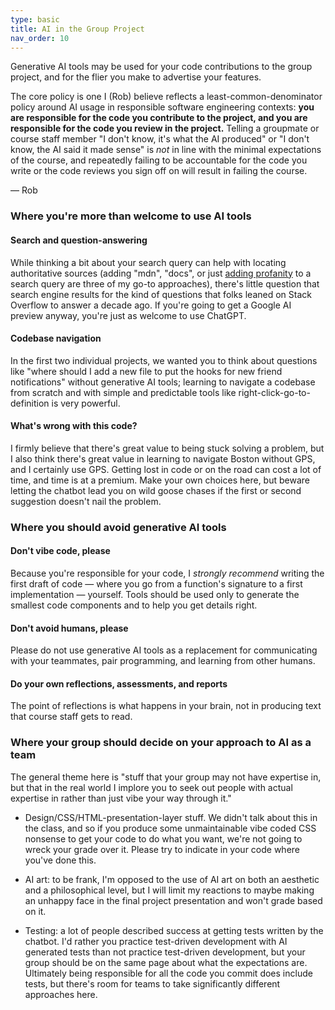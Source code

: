 ```yaml
---
type: basic
title: AI in the Group Project 
nav_order: 10
---
```


Generative AI tools may be used for your code contributions to the group project, and for the flier you make to advertise your features.

The core policy is one I (Rob) believe reflects a least-common-denominator policy around AI usage in responsible software engineering contexts: **you are responsible for the code you contribute to the project, and you are responsible for the code you review in the project.** Telling a groupmate or course staff member "I don't know, it's what the AI produced" or "I don't know, the AI said it made sense" is *not* in line with the minimal expectations of the course, and repeatedly failing to be accountable for the code you write or the code reviews you sign off on will result in failing the course.

 — Rob

### Where you're more than welcome to use AI tools

#### Search and question-answering

While thinking a bit about your search query can help with locating authoritative sources (adding "mdn", "docs", or just [adding profanity](https://thepost.ph/money/technology/how-to-disable-google-ai-overviews-easily/) to a search query are three of my go-to approaches), there's little question that search engine results for the kind of questions that folks leaned on Stack Overflow to answer a decade ago. If you're going to get a Google AI preview anyway, you're just as welcome to use ChatGPT.

#### Codebase navigation

In the first two individual projects, we wanted you to think about questions like "where should I add a new file to put the hooks for new friend notifications" without generative AI tools; learning to navigate a codebase from scratch and with simple and predictable tools like right-click-go-to-definition is very powerful.

#### What's wrong with this code?

I firmly believe that there's great value to being stuck solving a problem, but I also think there's great value in learning to navigate Boston without GPS, and I certainly use GPS. Getting lost in code or on the road can cost a lot of time, and time is at a premium. Make your own choices here, but beware letting the chatbot lead you on wild goose chases if the first or second suggestion doesn't nail the problem.

### Where you should avoid generative AI tools

#### Don't vibe code, please

Because you're responsible for your code, I _strongly recommend_ writing the first draft of code — where you go from a function's signature to a first implementation — yourself. Tools should be used only to generate the smallest code components and to help you get details right. 

#### Don't avoid humans, please

Please do not use generative AI tools as a replacement for communicating with your teammates, pair programming, and learning from other humans.

#### Do your own reflections, assessments, and reports

The point of reflections is what happens in your brain, not in producing text that course staff gets to read.

### Where your group should decide on your approach to AI as a team

The general theme here is "stuff that your group may not have expertise in, but that in the real world I implore you to seek out people with actual expertise in rather than just vibe your way through it."

 - Design/CSS/HTML-presentation-layer stuff. We didn't talk about this in the class, and so if you produce some unmaintainable vibe coded CSS nonsense to get your code to do what you want, we're not going to wreck your grade over it. Please try to indicate in your code where you've done this.
 
 - AI art: to be frank, I'm opposed to the use of AI art on both an aesthetic and a philosophical level, but I will limit my reactions to maybe making an unhappy face in the final project presentation and won't grade based on it.

 - Testing: a lot of people described success at getting tests written by the chatbot. I'd rather you practice test-driven development with AI generated tests than not practice test-driven development, but your group should be on the same page about what the expectations are. Ultimately being responsible for all the code you commit does include tests, but there's room for teams to take significantly different approaches here.
